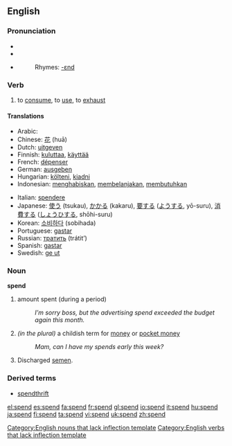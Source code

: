 ==English==

===Pronunciation===
*{{SAMPA|/spEnd/}}
*{{IPA|/spεnd/}}
*{{audio|en-us-spend.ogg|Audio (US)}}
*:Rhymes: [[Rhymes:English:-ɛnd|-ɛnd]]

===Verb===
{{irregverb|'''to spend'''|'''[[spends]]'''|'''[[spent]]'''|'''[[spent]]'''|'''[[spending]]'''}}
# to [[consume]], to [[use]], to [[exhaust]]

====Translations====
{{top}}
*Arabic: {{ARchar|[[صرف]]}} {{Unicode|(ʂárafa)}}
*Chinese: [[花]] (huā)
*Dutch: [[uitgeven]]
*Finnish: [[kuluttaa]], [[käyttää]]
*French: [[dépenser]]
*German: [[ausgeben]]
*Hungarian: [[költeni]], [[kiadni]]
*Indonesian: [[habis|menghabiskan]], [[belanja|membelanjakan]], [[butuh|membutuhkan]]
{{mid}}
*Italian: [[spendere]]
*Japanese: [[使う]] (tsukau), [[かかる]] (kakaru), [[要]]する ([[よう]]する, yō-suru), [[消費]]する ([[しょうひ]]する, shōhi-suru)
*Korean: [[소비하다]] (sobihada)
*Portuguese: [[gastar]]
*Russian: [[тратить]] (trátit’)
*Spanish: [[gastar]]
*Swedish: [[ge ut]]
{{bottom}}

===Noun===
'''spend'''

# amount spent (during a period)
#:''I’m sorry boss, but the advertising spend exceeded the budget again this month.''
# ''(in the plural)'' a childish term for [[money]] or [[pocket money]]
#:''Mam, can I have my spends early this week?''
# Discharged [[semen]].

===Derived terms===
*[[spendthrift]]

[[Category:English nouns that lack inflection template]]
[[Category:English verbs that lack inflection template]]

[[el:spend]]
[[es:spend]]
[[fa:spend]]
[[fr:spend]]
[[gl:spend]]
[[io:spend]]
[[it:spend]]
[[hu:spend]]
[[ja:spend]]
[[fi:spend]]
[[ta:spend]]
[[vi:spend]]
[[uk:spend]]
[[zh:spend]]
